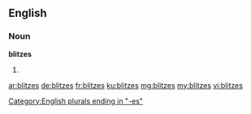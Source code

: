 {{also|Blitzes}}
==English==

===Noun===
'''blitzes'''

# {{plural of|blitz}}

[[Category:English plurals ending in "-es"]]

[[ar:blitzes]]
[[de:blitzes]]
[[fr:blitzes]]
[[ku:blitzes]]
[[mg:blitzes]]
[[my:blitzes]]
[[vi:blitzes]]